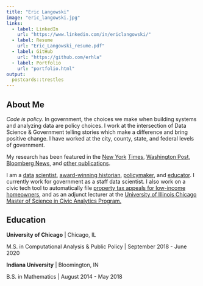 ```yaml
---
title: "Eric Langowski"
image: "eric_langowski.jpg"
links:
  - label: LinkedIn
    url: "https://www.linkedin.com/in/ericlangowski/"
  - label: Resume
    url: "Eric_Langowski_resume.pdf"
  - label: GitHub
    url: "https://github.com/erhla"
  - label: Portfolio
    url: "portfolio.html"
output:
  postcards::trestles
---
```


<head>
    <!-- Global site tag (gtag.js) - Google Analytics -->
    <script async src="https://www.googletagmanager.com/gtag/js?id=UA-178459008-1"></script>
    <script>
    window.dataLayer = window.dataLayer || [];
    function gtag(){dataLayer.push(arguments);}
    gtag('js', new Date());
    gtag('config', 'UA-178459008-1');
    </script>
</head>
 
 
## About Me

*Code is policy.* In government, the choices we make when building systems and analyzing data are policy choices. I work at the intersection of Data Science & Government telling stories which make a difference and bring positive change. I have worked at the city, county, state, and federal levels of government. 

My research has been featured in the [New York](https://www.nytimes.com/2021/04/03/opinion/sunday/property-taxes-housing-assessment-inequality.html) 
[Times](https://www.nytimes.com/2020/06/11/opinion/coronavirus-cities-property-taxes.html), 
[Washington Post](https://www.washingtonpost.com/business/2021/03/12/property-tax-regressive/), 
[Bloomberg News](https://www.bloomberg.com/news/features/2021-03-09/racial-inequality-broken-property-tax-system-blocks-black-wealth-building), and 
[other publications](portfolio.html).

I am a [data](example_nationwide.html) [scientist](/cmfproperty), 
[award-winning historian](https://www.jstor.org/stable/10.2979/indimagahist.115.2.01), 
[policymaker](https://gitlab.com/users/erhlango/activity), and [educator](https://github.com/erhla/pa470spring2022). 
I currently work for government as a staff data scientist. I also work on a civic tech tool to automatically file [property tax appeals for low-income homeowners](https://illegalforeclosures.org/), 
and as an adjunct lecturer at the [University of Illinois Chicago Master of Science in Civic Analytics Program.](https://cuppa.uic.edu/academics/pa/pa-programs/master-of-science-in-civic-analytics/)

## Education

**University of Chicago** | Chicago, IL

M.S. in Computational Analysis & Public Policy | September 2018 - June 2020

**Indiana University** | Bloomington, IN

B.S. in Mathematics | August 2014 - May 2018
